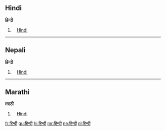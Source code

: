 == Hindi ==
'''हिन्दी'''

# [[Hindi]]

----

== Nepali ==
'''हिन्दी'''

# [[Hindi]]

----

== Marathi ==
'''मराठी'''

# [[Hindi]]

[[fr:हिन्दी]]
[[gu:हिन्दी]]
[[hi:हिन्दी]]
[[mr:हिन्दी]]
[[ne:हिन्दी]]
[[nl:हिन्दी]]